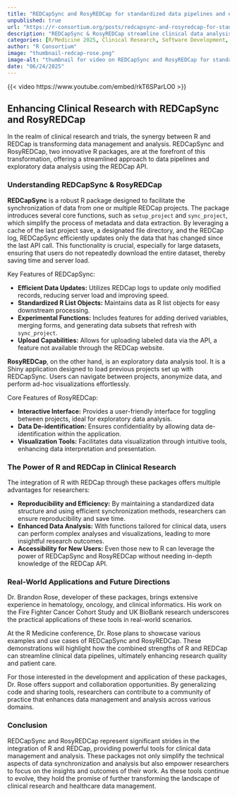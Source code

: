 ```yaml
--- 
title: "REDCapSync and RosyREDCap for standardized data pipelines and exploratory data analysis" 
unpublished: true 
url: "https://r-consortium.org/posts/redcapsync-and-rosyredcap-for-standardized-data-pipelines-and-exploratory-data-analysis/"
description: "REDCapSync & RosyREDCap streamline clinical data analysis with R, enhancing research insights & efficiency." 
categories: [R/Medicine 2025, Clinical Research, Software Development, Healthcare]
author: "R Consortium" 
image: "thumbnail-redcap-rose.png" 
image-alt: "thumbnail for video on REDCapSync and RosyREDCap for standardized data pipelines and exploratory data analysis" 
date: "06/24/2025" 
---
```


{{< video https://www.youtube.com/embed/rkT6SParLO0 >}}

## Enhancing Clinical Research with REDCapSync and RosyREDCap

In the realm of clinical research and trials, the synergy between R and REDCap is transforming data management and analysis. REDCapSync and RosyREDCap, two innovative R packages, are at the forefront of this transformation, offering a streamlined approach to data pipelines and exploratory data analysis using the REDCap API. 

### Understanding REDCapSync & RosyREDCap

**REDCapSync** is a robust R package designed to facilitate the synchronization of data from one or multiple REDCap projects. The package introduces several core functions, such as `setup_project` and `sync_project`, which simplify the process of metadata and data extraction. By leveraging a cache of the last project save, a designated file directory, and the REDCap log, REDCapSync efficiently updates only the data that has changed since the last API call. This functionality is crucial, especially for large datasets, ensuring that users do not repeatedly download the entire dataset, thereby saving time and server load.

Key Features of REDCapSync:

- **Efficient Data Updates:** Utilizes REDCap logs to update only modified records, reducing server load and improving speed.
- **Standardized R List Objects:** Maintains data as R list objects for easy downstream processing.
- **Experimental Functions:** Includes features for adding derived variables, merging forms, and generating data subsets that refresh with `sync_project`.
- **Upload Capabilities:** Allows for uploading labeled data via the API, a feature not available through the REDCap website.

**RosyREDCap**, on the other hand, is an exploratory data analysis tool. It is a Shiny application designed to load previous projects set up with REDCapSync. Users can navigate between projects, anonymize data, and perform ad-hoc visualizations effortlessly.

Core Features of RosyREDCap:

- **Interactive Interface:** Provides a user-friendly interface for toggling between projects, ideal for exploratory data analysis.
- **Data De-identification:** Ensures confidentiality by allowing data de-identification within the application.
- **Visualization Tools:** Facilitates data visualization through intuitive tools, enhancing data interpretation and presentation.

### The Power of R and REDCap in Clinical Research

The integration of R with REDCap through these packages offers multiple advantages for researchers:

- **Reproducibility and Efficiency:** By maintaining a standardized data structure and using efficient synchronization methods, researchers can ensure reproducibility and save time.
- **Enhanced Data Analysis:** With functions tailored for clinical data, users can perform complex analyses and visualizations, leading to more insightful research outcomes.
- **Accessibility for New Users:** Even those new to R can leverage the power of REDCapSync and RosyREDCap without needing in-depth knowledge of the REDCap API.

### Real-World Applications and Future Directions

Dr. Brandon Rose, developer of these packages, brings extensive experience in hematology, oncology, and clinical informatics. His work on the Fire Fighter Cancer Cohort Study and UK BioBank research underscores the practical applications of these tools in real-world scenarios.

At the R Medicine conference, Dr. Rose plans to showcase various examples and use cases of REDCapSync and RosyREDCap. These demonstrations will highlight how the combined strengths of R and REDCap can streamline clinical data pipelines, ultimately enhancing research quality and patient care.

For those interested in the development and application of these packages, Dr. Rose offers support and collaboration opportunities. By generalizing code and sharing tools, researchers can contribute to a community of practice that enhances data management and analysis across various domains.

### Conclusion

REDCapSync and RosyREDCap represent significant strides in the integration of R and REDCap, providing powerful tools for clinical data management and analysis. These packages not only simplify the technical aspects of data synchronization and analysis but also empower researchers to focus on the insights and outcomes of their work. As these tools continue to evolve, they hold the promise of further transforming the landscape of clinical research and healthcare data management.
